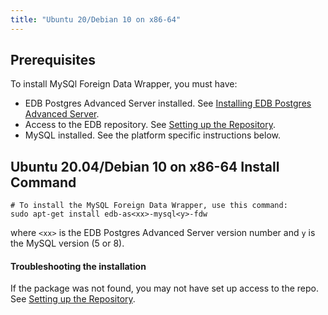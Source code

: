 ```yaml
---
title: "Ubuntu 20/Debian 10 on x86-64"
---
```

## Prerequisites

To install MySQl Foreign Data Wrapper, you must have:

- EDB Postgres Advanced Server installed. See [Installing EDB Postgres Advanced Server](epas/14/epas_inst_linux/01_epas_using_edb_repository/03a_edb-postgres-advanced-server_14_debian-10_x86_64).
- Access to the EDB repository. See [Setting up the Repository](/epas/latest/epas_inst_linux/01_epas_using_edb_repository/edb-postgres-advanced-server_14_rhel-8-or-centos-8-or-ol-8_x86_64#setting-up-the-repository).
- MySQL installed. See the platform specific instructions below. 

## Ubuntu 20.04/Debian 10 on x86-64 Install Command

```text
# To install the MySQL Foreign Data Wrapper, use this command:
sudo apt-get install edb-as<xx>-mysql<y>-fdw
```
where `<xx>` is the EDB Postgres Advanced Server version number and `y` is the MySQL version (5 or 8).


#### Troubleshooting the installation

If the package was not found, you may not have set up access to the repo. See [Setting up the Repository](/epas/latest/epas_inst_linux/01_epas_using_edb_repository/edb-postgres-advanced-server_14_rhel-8-or-centos-8-or-ol-8_x86_64#setting-up-the-repository).
